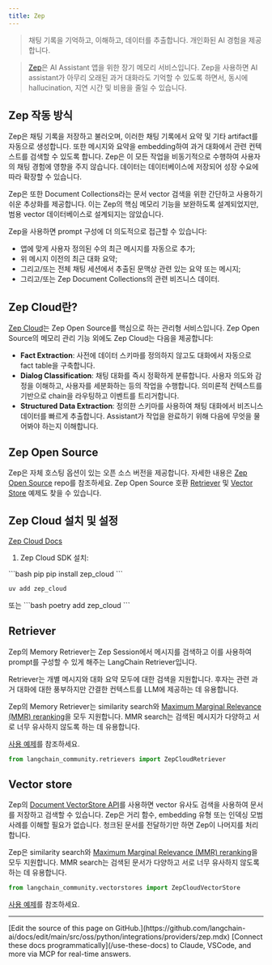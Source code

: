 ```yaml
---
title: Zep
---
```


> 채팅 기록을 기억하고, 이해하고, 데이터를 추출합니다. 개인화된 AI 경험을 제공합니다.

>[Zep](https://www.getzep.com)은 AI Assistant 앱을 위한 장기 메모리 서비스입니다.
> Zep을 사용하면 AI assistant가 아무리 오래된 과거 대화라도 기억할 수 있도록 하면서,
> 동시에 hallucination, 지연 시간 및 비용을 줄일 수 있습니다.

## Zep 작동 방식

Zep은 채팅 기록을 저장하고 불러오며, 이러한 채팅 기록에서 요약 및 기타 artifact를 자동으로 생성합니다.
또한 메시지와 요약을 embedding하여 과거 대화에서 관련 컨텍스트를 검색할 수 있도록 합니다.
Zep은 이 모든 작업을 비동기적으로 수행하여 사용자의 채팅 경험에 영향을 주지 않습니다.
데이터는 데이터베이스에 저장되어 성장 수요에 따라 확장할 수 있습니다.

Zep은 또한 Document Collections라는 문서 vector 검색을 위한 간단하고 사용하기 쉬운 추상화를 제공합니다.
이는 Zep의 핵심 메모리 기능을 보완하도록 설계되었지만, 범용 vector 데이터베이스로 설계되지는 않았습니다.

Zep을 사용하면 prompt 구성에 더 의도적으로 접근할 수 있습니다:
- 앱에 맞게 사용자 정의된 수의 최근 메시지를 자동으로 추가;
- 위 메시지 이전의 최근 대화 요약;
- 그리고/또는 전체 채팅 세션에서 추출된 문맥상 관련 있는 요약 또는 메시지;
- 그리고/또는 Zep Document Collections의 관련 비즈니스 데이터.

## Zep Cloud란?
[Zep Cloud](https://www.getzep.com)는 Zep Open Source를 핵심으로 하는 관리형 서비스입니다.
Zep Open Source의 메모리 관리 기능 외에도 Zep Cloud는 다음을 제공합니다:
- **Fact Extraction**: 사전에 데이터 스키마를 정의하지 않고도 대화에서 자동으로 fact table을 구축합니다.
- **Dialog Classification**: 채팅 대화를 즉시 정확하게 분류합니다. 사용자 의도와 감정을 이해하고, 사용자를 세분화하는 등의 작업을 수행합니다. 의미론적 컨텍스트를 기반으로 chain을 라우팅하고 이벤트를 트리거합니다.
- **Structured Data Extraction**: 정의한 스키마를 사용하여 채팅 대화에서 비즈니스 데이터를 빠르게 추출합니다. Assistant가 작업을 완료하기 위해 다음에 무엇을 물어봐야 하는지 이해합니다.



## Zep Open Source
Zep은 자체 호스팅 옵션이 있는 오픈 소스 버전을 제공합니다.
자세한 내용은 [Zep Open Source](https://github.com/getzep/zep) repo를 참조하세요.
Zep Open Source 호환 [Retriever](/oss/python/integrations/retrievers/zep_memorystore) 및 [Vector Store](/oss/python/integrations/vectorstores/zep) 예제도 찾을 수 있습니다.

## Zep Cloud 설치 및 설정

[Zep Cloud Docs](https://help.getzep.com)

1. Zep Cloud SDK 설치:

<CodeGroup>
```bash pip
pip install zep_cloud
```

```bash uv
uv add zep_cloud
```
</CodeGroup>
또는
```bash
poetry add zep_cloud
```

## Retriever

Zep의 Memory Retriever는 Zep Session에서 메시지를 검색하고 이를 사용하여 prompt를 구성할 수 있게 해주는 LangChain Retriever입니다.

Retriever는 개별 메시지와 대화 요약 모두에 대한 검색을 지원합니다. 후자는 관련 과거 대화에 대한 풍부하지만 간결한 컨텍스트를 LLM에 제공하는 데 유용합니다.

Zep의 Memory Retriever는 similarity search와 [Maximum Marginal Relevance (MMR) reranking](https://help.getzep.com/working-with-search#how-zeps-mmr-re-ranking-works)을 모두 지원합니다. MMR search는 검색된 메시지가 다양하고 서로 너무 유사하지 않도록 하는 데 유용합니다.

[사용 예제](/oss/python/integrations/retrievers/zep_cloud_memorystore)를 참조하세요.

```python
from langchain_community.retrievers import ZepCloudRetriever
```

## Vector store

Zep의 [Document VectorStore API](https://help.getzep.com/document-collections)를 사용하면 vector 유사도 검색을 사용하여 문서를 저장하고 검색할 수 있습니다. Zep은 거리 함수, embedding 유형 또는 인덱싱 모범 사례를 이해할 필요가 없습니다. 청크된 문서를 전달하기만 하면 Zep이 나머지를 처리합니다.

Zep은 similarity search와 [Maximum Marginal Relevance (MMR) reranking](https://help.getzep.com/working-with-search#how-zeps-mmr-re-ranking-works)을 모두 지원합니다.
MMR search는 검색된 문서가 다양하고 서로 너무 유사하지 않도록 하는 데 유용합니다.

```python
from langchain_community.vectorstores import ZepCloudVectorStore
```

[사용 예제](/oss/python/integrations/vectorstores/zep_cloud)를 참조하세요.

---

<Callout icon="pen-to-square" iconType="regular">
    [Edit the source of this page on GitHub.](https://github.com/langchain-ai/docs/edit/main/src/oss/python/integrations/providers/zep.mdx)
</Callout>
<Tip icon="terminal" iconType="regular">
    [Connect these docs programmatically](/use-these-docs) to Claude, VSCode, and more via MCP for    real-time answers.
</Tip>
